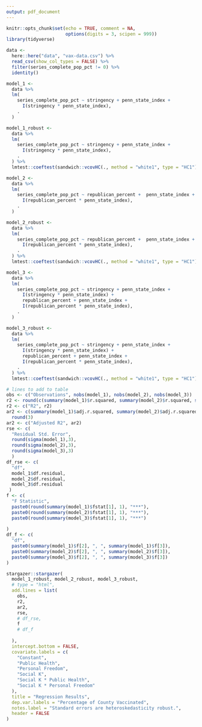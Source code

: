 ```yaml
---
output: pdf_document
---
```


```r
knitr::opts_chunk$set(echo = TRUE, comment = NA,
                      options(digits = 3, scipen = 999))
library(tidyverse)
```

```r
data <-
  here::here("data", "vax-data.csv") %>%
  read_csv(show_col_types = FALSE) %>% 
  filter(series_complete_pop_pct != 0) %>%
  identity()
```

```r
model_1 <-
  data %>%
  lm(
    series_complete_pop_pct ~ stringency + penn_state_index +
      I(stringency * penn_state_index),
    .
  ) 

model_1_robust <-
  data %>%
  lm(
    series_complete_pop_pct ~ stringency + penn_state_index +
      I(stringency * penn_state_index),
    .
  ) %>%
  lmtest::coeftest(sandwich::vcovHC(., method = "white1", type = "HC1"))
```

```r
model_2 <-
  data %>%
  lm(
    series_complete_pop_pct ~ republican_percent +  penn_state_index +
      I(republican_percent * penn_state_index),
    .
  ) 

model_2_robust <-
  data %>%
  lm(
    series_complete_pop_pct ~ republican_percent +  penn_state_index +
      I(republican_percent * penn_state_index),
    .
  ) %>%
  lmtest::coeftest(sandwich::vcovHC(., method = "white1", type = "HC1"))
```

```r
model_3 <-
  data %>%
  lm(
    series_complete_pop_pct ~ stringency + penn_state_index +
      I(stringency * penn_state_index) +
      republican_percent + penn_state_index +
      I(republican_percent * penn_state_index),
    .
  ) 

model_3_robust <-
  data %>%
  lm(
    series_complete_pop_pct ~ stringency + penn_state_index +
      I(stringency * penn_state_index) +
      republican_percent + penn_state_index +
      I(republican_percent * penn_state_index),
    .
  ) %>%
  lmtest::coeftest(sandwich::vcovHC(., method = "white1", type = "HC1"))
```


```r
# lines to add to table
obs <- c("Observations", nobs(model_1), nobs(model_2), nobs(model_3))
r2 <- round(c(summary(model_1)$r.squared, summary(model_2)$r.squared, summary(model_3)$r.squared),3)
r2 <- c("R2", r2)
ar2 <- c(summary(model_1)$adj.r.squared, summary(model_2)$adj.r.squared, summary(model_3)$adj.r.squared) %>% 
  round(3)
ar2 <- c("Adjusted R2", ar2)
rse <- c(
  "Residual Std. Error",
  round(sigma(model_1),3),
  round(sigma(model_2),3),
  round(sigma(model_3),3)
  )
df_rse <- c(
  "df",
  model_1$df.residual,
  model_2$df.residual,
  model_3$df.residual
 )
f <- c(
  "F Statistic",
  paste0(round(summary(model_1)$fstat[1], 1), "***"),
  paste0(round(summary(model_2)$fstat[1], 1), "***"),
  paste0(round(summary(model_3)$fstat[1], 1), "***")
  
)
df_f <- c(
  "df",
  paste0(summary(model_1)$f[2], ", ", summary(model_1)$f[3]),
  paste0(summary(model_2)$f[2], ", ", summary(model_2)$f[3]),
  paste0(summary(model_3)$f[2], ", ", summary(model_3)$f[3])
)
```

```r
stargazer::stargazer(
  model_1_robust, model_2_robust, model_3_robust, 
  # type = "html",
  add.lines = list(
    obs,
    r2,
    ar2, 
    rse,
    # df_rse,
    f
    # df_f
    
  ),
  intercept.bottom = FALSE,
  covariate.labels = c(
    "Constant",
    "Public Health",
    "Personal Freedom",
    "Social K",
    "Social K * Public Health",
    "Social K * Personal Freedom"
  ),
  title = "Regression Results",
  dep.var.labels = "Percentage of County Vaccinated",
  notes.label = "Standard errors are heteroskedasticity robust.",
  header = FALSE
)
  
```


